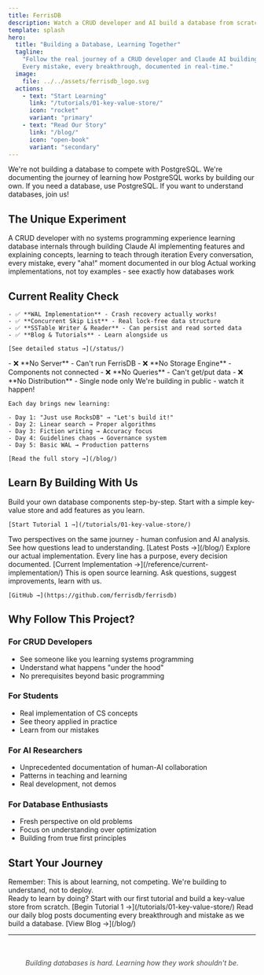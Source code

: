 ```yaml
---
title: FerrisDB
description: Watch a CRUD developer and AI build a database from scratch
template: splash
hero:
  title: "Building a Database, Learning Together"
  tagline:
    "Follow the real journey of a CRUD developer and Claude AI building a distributed database from scratch.
    Every mistake, every breakthrough, documented in real-time."
  image:
    file: ../../assets/ferrisdb_logo.svg
  actions:
    - text: "Start Learning"
      link: "/tutorials/01-key-value-store/"
      icon: "rocket"
      variant: "primary"
    - text: "Read Our Story"
      link: "/blog/"
      icon: "open-book"
      variant: "secondary"
---
```



<Aside type="tip" title="Not Another Database">
  We're not building a database to compete with PostgreSQL. We're documenting the journey of
  learning how PostgreSQL works by building our own. If you need a database, use PostgreSQL. If you
  want to understand databases, join us!
</Aside>

## The Unique Experiment

<CardGrid>
  <Card title="👨‍💻 Human Learning" icon="user">
    A CRUD developer with no systems programming experience learning database internals through building
  </Card>

<Card title="🤖 AI Teaching" icon="robot">
  Claude AI implementing features and explaining concepts, learning to teach through iteration
</Card>

<Card title="📖 Public Journey" icon="megaphone">
  Every conversation, every mistake, every "aha!" moment documented in our blog
</Card>

  <Card title="🛠️ Real Code" icon="code">
    Actual working implementations, not toy examples - see exactly how databases work
  </Card>
</CardGrid>

## Current Reality Check

<Tabs>
  <TabItem label="What Works Today">
    <Badge text="HONEST STATUS" variant="success" />
    
    - ✅ **WAL Implementation** - Crash recovery actually works!
    - ✅ **Concurrent Skip List** - Real lock-free data structure
    - ✅ **SSTable Writer & Reader** - Can persist and read sorted data
    - ✅ **Blog & Tutorials** - Learn alongside us
    
    [See detailed status →](/status/)
  </TabItem>

<TabItem label="What Doesn't Exist">
  <Badge text="NOT BUILT YET" variant="caution" />- ❌ **No Server** - Can't run FerrisDB - ❌ **No
  Storage Engine** - Components not connected - ❌ **No Queries** - Can't get/put data - ❌ **No
  Distribution** - Single node only We're building in public - watch it happen!
</TabItem>

  <TabItem label="The Journey So Far">
    <Stats />
    
    Each day brings new learning:
    
    - Day 1: "Just use RocksDB" → "Let's build it!"
    - Day 2: Linear search → Proper algorithms
    - Day 3: Fiction writing → Accuracy focus
    - Day 4: Guidelines chaos → Governance system
    - Day 5: Basic WAL → Production patterns
    
    [Read the full story →](/blog/)
  </TabItem>
</Tabs>

## Learn By Building With Us

<CardGrid>
  <Card title="Tutorial Series" icon="puzzle">
    Build your own database components step-by-step. Start with a simple key-value store and add 
    features as you learn.
    
    [Start Tutorial 1 →](/tutorials/01-key-value-store/)
  </Card>

<Card title="Development Blog" icon="pencil">
  Two perspectives on the same journey - human confusion and AI analysis. See how questions lead to
  understanding. [Latest Posts →](/blog/)
</Card>

<Card title="Code Deep Dives" icon="microscope">
  Explore our actual implementation. Every line has a purpose, every decision documented. [Current
  Implementation →](/reference/current-implementation/)
</Card>

  <Card title="Join the Journey" icon="group">
    This is open source learning. Ask questions, suggest improvements, learn with us.
    
    [GitHub →](https://github.com/ferrisdb/ferrisdb)
  </Card>
</CardGrid>

## Why Follow This Project?

### For CRUD Developers

- See someone like you learning systems programming
- Understand what happens "under the hood"
- No prerequisites beyond basic programming

### For Students

- Real implementation of CS concepts
- See theory applied in practice
- Learn from our mistakes

### For AI Researchers

- Unprecedented documentation of human-AI collaboration
- Patterns in teaching and learning
- Real development, not demos

### For Database Enthusiasts

- Fresh perspective on old problems
- Focus on understanding over optimization
- Building from true first principles

## Start Your Journey

<Aside type="note">
  Remember: This is about learning, not competing. We're building to understand, not to deploy.
</Aside>

<CardGrid>
  <Card title="Start Building" icon="rocket">
    Ready to learn by doing? Start with our first tutorial and build a key-value store from scratch.
    [Begin Tutorial 1 →](/tutorials/01-key-value-store/)
  </Card>

  <Card title="Follow Our Journey" icon="open-book">
    Read our daily blog posts documenting every breakthrough and mistake as we build a database.
    [View Blog →](/blog/)
  </Card>
</CardGrid>

---

<p style="text-align: center; margin-top: 3rem; opacity: 0.8;">
  <em>Building databases is hard. Learning how they work shouldn't be.</em>
</p>
